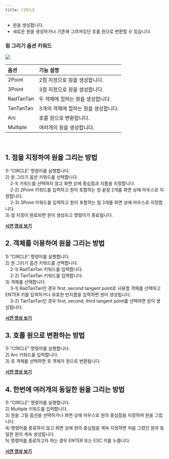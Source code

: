 ```yaml
---
title: CIRCLE 
---
```


[image1]: ../../../../../assets/images/geometry/circle/image1.png

* 원을 생성합니다.  
* 새로운 원을 생성하거나 기존에 그려져있던 호를 원으로 변환할 수 있습니다.

### 원 그리기 옵션 키워드  

![][image1]

| 옵션 | 기능 설명 |
| :--- | :----- |
| 2Point | 2점 지정으로 원을 생성합니다.   |
| 3Point | 3점 지정으로 원을 생성합니다.  |
| RadTanTan | 두 객체에 접하는 원을 생성합니다.   |
| TanTanTan | 3개의 객체에 접하는 원을 생성합니다.   |
| Arc | 호를 원으로 변환합니다.   |
| Multiple | 여러개의 원을 생성합니다. |

<br/>

## **1\. 점을 지정하여 원을 그리는 방법**

1\) “CIRCLE” 명령어를 실행합니다.  
2\) 원 그리기 옵션 키워드를 선택합니다.  
&nbsp;&nbsp;&nbsp;&nbsp;2-1) 키워드를 선택하지 않고 화면 상에 중심점과 지름을 지정합니다.  
&nbsp;&nbsp;&nbsp;&nbsp;2-2) 2Point 키워드를 입력하고 원이 포함하는 양 끝점 2개를 화면 상에 마우스로 지정합니다.  
&nbsp;&nbsp;&nbsp;&nbsp;2-3) 3Point 키워드를 입력하고 원이 포함하는 점 3개를 화면 상에 마우스로 지정합니다.  
3\) 점 지정이 완료되면 원이 생성되고 명령어가 종료됩니다.

[**<Icon name="youtube" class="emoji"/> 시연 영상 보기**](https://youtu.be/UOeWKP48X8w)

## **2\. 객체를 이용하여 원을 그리는 방법**

1\) “CIRCLE” 명령어를 실행합니다.  
2\) 원 그리기 옵션 키워드를 선택합니다.  
&nbsp;&nbsp;&nbsp;&nbsp;2-1) RadTanTan 키워드를 입력합니다.  
&nbsp;&nbsp;&nbsp;&nbsp;2-2) TanTanTan 키워드를 입력합니다.  
3\) 객체를 선택합니다.  
&nbsp;&nbsp;&nbsp;&nbsp;3-1) RadTanTan인 경우 first, second tangent point로 사용할 객체를 선택하고 ENTER 키를 입력하거나 유효한 반지름을 입력하면 원이 생성됩니다.  
&nbsp;&nbsp;&nbsp;&nbsp;3-2) TanTanTan인 경우 first, second, third tangent point를 선택하면 원이 생성됩니다.

[**<Icon name="youtube" class="emoji"/> 시연 영상 보기**](https://youtu.be/wcBn6fNxD_s)

## **3\. 호를 원으로 변환하는 방법**

1\) “CIRCLE” 명령어를 실행합니다.  
2\) Arc 키워드를 입력합니다.  
3\) 호 객체를 선택하면 호 객체가 원으로 변환됩니다.

[**<Icon name="youtube" class="emoji"/> 시연 영상 보기**](https://youtu.be/MPLWC0yO508)

## **4\. 한번에 여러개의 동일한 원을 그리는 방법**

1\) “CIRCLE” 명령어를 실행합니다.  
2\) Multiple 키워드를 입력합니다.  
3\) 원을 그릴 옵션을 선택하거나 화면 상에 마우스로 원의 중심점을 지정하여 원을 그립니다.  
4\) 명령어를 종료하지 않고 화면 상에 원의 중심점을 계속 지정하면 처음 그렸던 원과 동일한 원이 계속 생성됩니다.  
5\) 명령어를 종료하고자 하는 경우 ENTER 또는 ESC 키를 누릅니다.

[**<Icon name="youtube" class="emoji"/> 시연 영상 보기**](https://youtu.be/HU23pA_KgKI)
